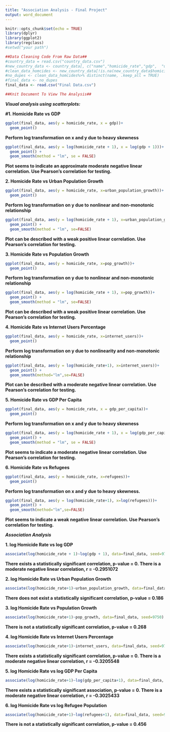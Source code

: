 ---
title: "Association Analysis - Final Project"
output: word_document
---

```{r setup, include=FALSE}
knitr::opts_chunk$set(echo = TRUE)
library(dplyr)
library(ggplot2)
library(regclass)
#setwd("your path")

##Data Cleaning Code From Raw Data##
#country_data = read.csv("country_data.csv")
#new_country_data <- country_data[, c("name","homicide_rate","gdp",  "urban_population_growth", #"pop_growth", "internet_users", "gdp_per_capita", "refugees")]
#clean_data_homcides <- new_country_data[!is.na(new_country_data$homicide_rate), ]
#no_dupes <- clean_data_homcides%>% distinct(name, .keep_all = TRUE)
#final_data <- no_dupes
final_data <- read.csv("Final Data.csv")

##Knit Document To View The Analysis##

```

***Visual analysis using scatterplots:***

**#1. Homicide Rate vs GDP**
```{r, warning=FALSE}
ggplot(final_data, aes(y = homicide_rate, x = gdp))+
  geom_point()
```

**Perform log transformation on x and y due to heavy skewness**
```{r, warning=FALSE, message=FALSE}
ggplot(final_data, aes(y = log(homicide_rate + 1), x = log(gdp + 1)))+
  geom_point() +
  geom_smooth(method = "lm", se = FALSE)
```

**Plot seems to indicate an approximate moderate negative linear correlation. Use Pearson's correlation for testing.**


**2. Homicide Rate vs Urban Population Growth**
```{r, warning=FALSE, message=FALSE}
ggplot(final_data, aes(y = homicide_rate, x=urban_population_growth))+
  geom_point()
```

**Perform log transformation on y due to nonlinear and non-monotonic relationship**
```{r, warning=FALSE, message=FALSE}
ggplot(final_data, aes(y = log(homicide_rate + 1), x=urban_population_growth+1))+
  geom_point() +
  geom_smooth(method = "lm", se=FALSE)
```

**Plot can be described with a weak positive linear correlation. Use Pearson's correlation for testing.**


**3. Homicide Rate vs Population Growth**
```{r, warning=FALSE, message=FALSE}
ggplot(final_data, aes(y = homicide_rate, x=pop_growth))+
  geom_point()
```

**Perform log transformation on y due to nonlinear and non-monotonic relationship**
```{r, warning=FALSE, message=FALSE}
ggplot(final_data, aes(y = log(homicide_rate + 1), x=pop_growth))+
  geom_point() +
  geom_smooth(method = "lm", se=FALSE)
```

**Plot can be described with a weak positive linear correlation. Use Pearson's correlation for testing.**


**4. Homicide Rate vs Internet Users Percentage**
```{r, warning=FALSE, message=FALSE}
ggplot(final_data, aes(y = homicide_rate, x=internet_users))+
  geom_point()
```

**Perform log transformation on y due to nonlinearity and non-monotonic relationship**
```{r, warning=FALSE, message=FALSE}
ggplot(final_data, aes(y = log(homicide_rate+1), x=internet_users))+
  geom_point() +
  geom_smooth(method="lm",se=FALSE)
```

**Plot can be described with a moderate negative linear correlation. Use Pearson's correlation for testing.**


**5. Homicide Rate vs GDP Per Capita**
```{r, warning=FALSE, message=FALSE}
ggplot(final_data, aes(y = homicide_rate, x = gdp_per_capita))+
  geom_point()
```

**Perform log transformation on x and y due to heavy skewness**
```{r, warning=FALSE, message=FALSE}
ggplot(final_data, aes(y = log(homicide_rate + 1), x = log(gdp_per_capita + 1)))+
  geom_point() +
  geom_smooth(method = "lm", se = FALSE)
```

**Plot seems to indicate a moderate negative linear correlation. Use Pearson's correlation for testing.**


**6. Homicide Rate vs Refugees**
```{r, warning=FALSE, message=FALSE}
ggplot(final_data, aes(y = homicide_rate, x=refugees))+
  geom_point()
```

**Perform log transformation on x and y due to heavy skewness.**
```{r, warning=FALSE, message=FALSE}
ggplot(final_data, aes(y = log(homicide_rate+1), x=log(refugees)))+
  geom_point() +
  geom_smooth(method="lm",se=FALSE)
```

**Plot seems to indicate a weak negative linear correlation. Use Pearson's correlation for testing.**


***Association Analysis***

**1. log Homicide Rate vs log GDP**
```{r, fig.show='hide', warning=FALSE}
associate(log(homicide_rate + 1)~log(gdp + 1), data=final_data, seed=9750)

```
**There exists a statistically significant correlation, p-value = 0. There is a moderate negative linear correlation, r = -0.2951072**


**2. log Homicide Rate vs Urban Population Growth**
```{r, fig.show='hide', warning=FALSE}
associate(log(homicide_rate+1)~urban_population_growth, data=final_data, seed=9750)
```
**There does not exist a statistically significant correlation, p-value = 0.186**


**3. log Homicide Rate vs Population Growth**
```{r, fig.show='hide', warning=FALSE}
associate(log(homicide_rate+1)~pop_growth, data=final_data, seed=9750)
```
**There is not a statistically significant correlation, p-value = 0.268**


**4. log Homicide Rate vs Internet Users Percentage**
```{r, fig.show='hide', warning=FALSE}
associate(log(homicide_rate+1)~internet_users, data=final_data, seed=9750)
```
**There exists a statistically significant correlation, p-value = 0. There is a moderate negative linear correlation, r = -0.3205548**


**5. log Homicide Rate vs log GDP Per Capita**
```{r, fig.show='hide', warning=FALSE}
associate(log(homicide_rate+1)~log(gdp_per_capita+1), data=final_data, seed=9750)
```
**There exists a statistically significant association, p-value = 0. There is a moderate negative linear correlation, r = -0.3025433**


**6. log Homicide Rate vs log Refugee Population**
```{r, fig.show='hide', warning=FALSE}
associate(log(homicide_rate+1)~log(refugees+1), data=final_data, seed=9750)
```
**There is not a statistically significant correlation, p-value = 0.456**
